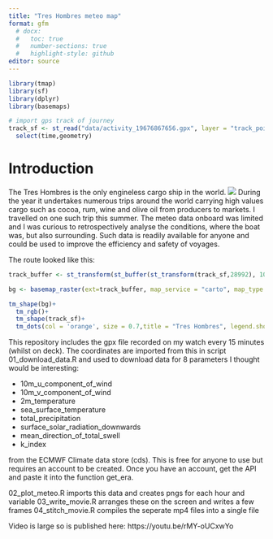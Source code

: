 ```yaml
---
title: "Tres Hombres meteo map"
format: gfm
  # docx:
  #   toc: true
  #   number-sections: true
  #   highlight-style: github
editor: source
---
```


```r

library(tmap)
library(sf)
library(dplyr)
library(basemaps)

# import gps track of journey
track_sf <- st_read("data/activity_19676867656.gpx", layer = "track_points") |> 
  select(time,geometry)

```

# Introduction

The Tres Hombres is the only engineless cargo ship in the world.
![](https://www.sail.nl/cdn-cgi/image/format=auto,width=1080,quality=85/https%3A%2F%2Fs3-sail-2025.webbers.dev%2Fproduction%2Fapp_uploads_2019_11_Tres_Hombres_2_scaled_d0e285967e.jpg)
During the year it undertakes numerous trips around the world carrying high values cargo such as cocoa, rum, wine and olive oil from producers to markets. I travelled on one such trip this summer. The meteo data onboard was limited and I was curious to retrospectively analyse the conditions, where the boat was, but also surrounding. Such data is readily available for anyone and could be used to improve the efficiency and safety of voyages.

The route looked like this:

```r

track_buffer <- st_transform(st_buffer(st_transform(track_sf,28992), 10000),4326)

bg <- basemap_raster(ext=track_buffer, map_service = "carto", map_type = "light")

tm_shape(bg)+
  tm_rgb()+
  tm_shape(track_sf)+
  tm_dots(col = 'orange', size = 0.7,title = "Tres Hombres", legend.show = TRUE)

```
This repository includes the gpx file recorded on my watch every 15 minutes (whilst on deck). The coordinates are imported from this in script 01_download_data.R and used to download data for 8 parameters I thought would be interesting:

 - 10m_u_component_of_wind  
 - 10m_v_component_of_wind  
 - 2m_temperature  
 - sea_surface_temperature  
 - total_precipitation  
 - surface_solar_radiation_downwards  
 - mean_direction_of_total_swell  
 - k_index  
 
from the ECMWF Climate data store (cds). This is free for anyone to use but requires an account to be created. Once you have an account, get the API and paste it into the function get_era.

02_plot_meteo.R imports this data and creates pngs for each hour and variable 
03_write_movie.R arranges these on the screen and writes a few frames
04_stitch_movie.R compiles the seperate mp4 files into a single file 

Video is large so is published here: https://youtu.be/rMY-oUCxwYo

